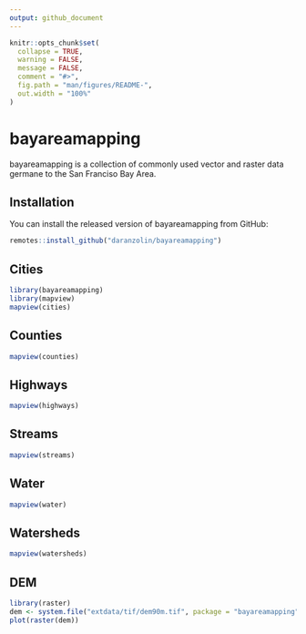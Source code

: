 ```yaml
---
output: github_document
---
```


<!-- README.md is generated from README.Rmd. Please edit that file -->

```r
knitr::opts_chunk$set(
  collapse = TRUE,
  warning = FALSE,
  message = FALSE,
  comment = "#>",
  fig.path = "man/figures/README-",
  out.width = "100%"
)
```

# bayareamapping

<!-- badges: start -->
<!-- badges: end -->

bayareamapping is a collection of commonly used vector and raster data germane to the San Franciso Bay Area.

## Installation

You can install the released version of bayareamapping from GitHub:

``` r
remotes::install_github("daranzolin/bayareamapping")
```

## Cities

```r
library(bayareamapping)
library(mapview)
mapview(cities)
```

## Counties

```r
mapview(counties)
```

## Highways

```r
mapview(highways)
```

## Streams

```r
mapview(streams)
```

## Water

```r
mapview(water)
```

## Watersheds

```r
mapview(watersheds)
```

## DEM

```r
library(raster)
dem <- system.file("extdata/tif/dem90m.tif", package = "bayareamapping")
plot(raster(dem))
```

